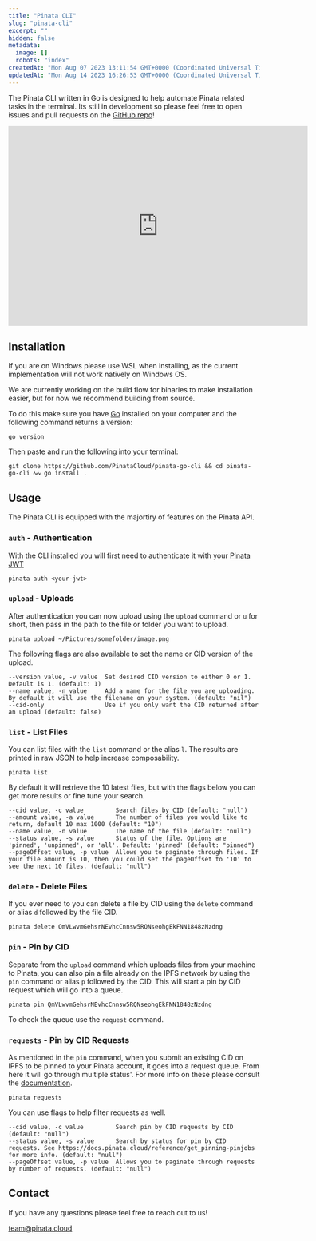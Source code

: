```yaml
---
title: "Pinata CLI"
slug: "pinata-cli"
excerpt: ""
hidden: false
metadata: 
  image: []
  robots: "index"
createdAt: "Mon Aug 07 2023 13:11:54 GMT+0000 (Coordinated Universal Time)"
updatedAt: "Mon Aug 14 2023 16:26:53 GMT+0000 (Coordinated Universal Time)"
---
```


The Pinata CLI written in Go is designed to help automate Pinata related tasks in the terminal. Its still in development so please feel free to open issues and pull requests on the [GitHub repo](https://github.com/PinataCloud/pinata-go-cli)!

<iframe
  width="600"
  height="400"
  src="https://www.youtube.com/embed/U42AGcLRKvo?si=Xo-SYT4BAK4ofAvu"
  title="YouTube video player"
  frameBorder="0"
  allow="accelerometer; autoplay; clipboard-write; encrypted-media; gyroscope; picture-in-picture"
  allowFullScreen
  style={{ width: '100%', borderRadius: '0.5rem' }}
></iframe>

## Installation

<Info>If you are on Windows please use WSL when installing, as the current implementation will not work natively on Windows OS.</Info>

We are currently working on the build flow for binaries to make installation easier, but for now we recommend building from source.

To do this make sure you have [Go](https://go.dev/) installed on your computer and the following command returns a version:

```shell
go version
```

Then paste and run the following into your terminal:

```shell
git clone https://github.com/PinataCloud/pinata-go-cli && cd pinata-go-cli && go install .
```

## Usage

The Pinata CLI is equipped with the majortiry of features on the Pinata API.

### `auth` - Authentication

With the CLI installed you will first need to authenticate it with your [Pinata JWT](https://docs.pinata.cloud/docs/api-keys)

```shell
pinata auth <your-jwt>
```

### `upload` - Uploads

After authentication you can now upload using the `upload` command or `u` for short, then pass in the path to the file or folder you want to upload.

```shell
pinata upload ~/Pictures/somefolder/image.png
```

The following flags are also available to set the name or CID version of the upload.

```shell
--version value, -v value  Set desired CID version to either 0 or 1. Default is 1. (default: 1)
--name value, -n value     Add a name for the file you are uploading. By default it will use the filename on your system. (default: "nil")
--cid-only                 Use if you only want the CID returned after an upload (default: false)

```

### `list` - List Files

You can list files with the `list` command or the alias `l`. The results are printed in raw JSON to help increase composability.

```shell
pinata list
```

By default it will retrieve the 10 latest files, but with the flags below you can get more results or fine tune your search.

```shell
--cid value, -c value         Search files by CID (default: "null")
--amount value, -a value      The number of files you would like to return, default 10 max 1000 (default: "10")
--name value, -n value        The name of the file (default: "null")
--status value, -s value      Status of the file. Options are 'pinned', 'unpinned', or 'all'. Default: 'pinned' (default: "pinned")
--pageOffset value, -p value  Allows you to paginate through files. If your file amount is 10, then you could set the pageOffset to '10' to see the next 10 files. (default: "null")
```

### `delete` - Delete Files

If you ever need to you can delete a file by CID using the `delete` command or alias `d` followed by the file CID.

```shell
pinata delete QmVLwvmGehsrNEvhcCnnsw5RQNseohgEkFNN1848zNzdng
```

### `pin` - Pin by CID

Separate from the `upload` command which uploads files from your machine to Pinata, you can also pin a file already on the IPFS network by using the `pin` command or alias `p` followed by the CID. This will start a pin by CID request which will go into a queue.

```shell
pinata pin QmVLwvmGehsrNEvhcCnnsw5RQNseohgEkFNN1848zNzdng
```

To check the queue use the `request` command.

### `requests` - Pin by CID Requests

As mentioned in the `pin` command, when you submit an existing CID on IPFS to be pinned to your Pinata account, it goes into a request queue. From here it will go through multiple status'. For more info on these please consult the [documentation](https://docs.pinata.cloud/reference/get_pinning-pinjobs).

```shell
pinata requests
```

You can use flags to help filter requests as well.

```shell
--cid value, -c value         Search pin by CID requests by CID (default: "null")
--status value, -s value      Search by status for pin by CID requests. See https://docs.pinata.cloud/reference/get_pinning-pinjobs for more info. (default: "null")
--pageOffset value, -p value  Allows you to paginate through requests by number of requests. (default: "null")
```

## Contact

If you have any questions please feel free to reach out to us!

[team@pinata.cloud](mailto:team@pinata.cloud)
